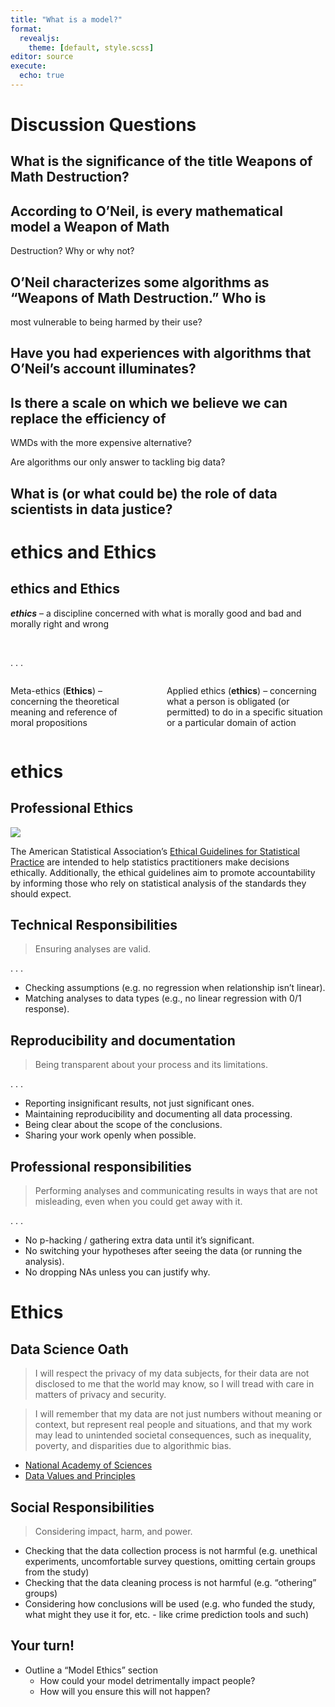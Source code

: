 ```yaml
---
title: "What is a model?"
format:  
  revealjs: 
    theme: [default, style.scss]
editor: source
execute:
  echo: true
---
```


# Discussion Questions

## What is the significance of the title Weapons of Math Destruction?

## According to O’Neil, is every mathematical model a Weapon of Math
Destruction? Why or why not?

## O'Neil characterizes some algorithms as "Weapons of Math Destruction." Who is
most vulnerable to being harmed by their use?

## Have you had experiences with algorithms that O’Neil’s account illuminates?

## Is there a scale on which we believe we can replace the efficiency of
WMDs with the more expensive alternative? 

Are algorithms our only answer to tackling big data?

## What is (or what could be) the role of data scientists in data justice?

# ethics and Ethics

## ethics and Ethics

***ethics*** -- a discipline concerned with what is morally good and bad and
morally right and wrong

</br>

. . .

::: columns
::: {.column width="40%"}
Meta-ethics (**Ethics**) -- concerning the theoretical meaning and reference of
moral propositions
:::

::: {.column width="5%"}
:::

::: {.column width="55%"}
Applied ethics (**ethics**) -- concerning what a person is obligated (or
permitted) to do in a specific situation or a particular domain of action 

:::
:::

# ethics

## Professional Ethics

![](images/16-ASA.png)

::: {.midi}
The American Statistical Association’s [Ethical Guidelines for Statistical Practice](https://www.amstat.org/your-career/ethical-guidelines-for-statistical-practice) are intended to help statistics practitioners make decisions ethically.
Additionally, the ethical guidelines aim to promote accountability by informing
those who rely on statistical analysis of the standards they should expect.
:::

## Technical Responsibilities

> Ensuring analyses are valid.

. . .

- Checking assumptions (e.g. no regression when relationship isn't linear).
- Matching analyses to data types (e.g., no linear regression with 0/1 
response).

## Reproducibility and documentation

> Being transparent about your process and its limitations.

. . .

- Reporting insignificant results, not just significant ones.
- Maintaining reproducibility and documenting all data processing.
- Being clear about the scope of the conclusions.
- Sharing your work openly when possible.

## Professional responsibilities

> Performing analyses and communicating results in ways that are not misleading,
> even when you could get away with it.

. . .

- No p-hacking / gathering extra data until it’s significant.
- No switching your hypotheses after seeing the data (or running the analysis).
- No dropping NAs unless you can justify why. 

# Ethics

## Data Science Oath

::: {.midi}

> I will respect the privacy of my data subjects, for their data are not
> disclosed to me that the world may know, so I will tread with care in matters
> of privacy and security.

> I will remember that my data are not just numbers without meaning or context,
> but represent real people and situations, and that my work may lead to
> unintended societal consequences, such as inequality, poverty, and disparities
> due to algorithmic bias.

:::

::: callout-note
+ [National Academy of Sciences](https://en.wikipedia.org/wiki/National_Academy_of_Sciences)
+ [Data Values and Principles](https://datapractices.org/manifesto/)
:::

## Social Responsibilities

> Considering impact, harm, and power.


- Checking that the data collection process is not harmful (e.g. unethical
experiments, uncomfortable survey questions, omitting certain groups from the
study)
- Checking that the data cleaning process is not harmful (e.g. “othering”
groups)
- Considering how conclusions will be used (e.g. who funded the study, what
might they use it for, etc. - like crime prediction tools and such)

## Your turn!

- Outline a "Model Ethics" section
  * How could your model detrimentally impact people? 
  * How will you ensure this will not happen? 
